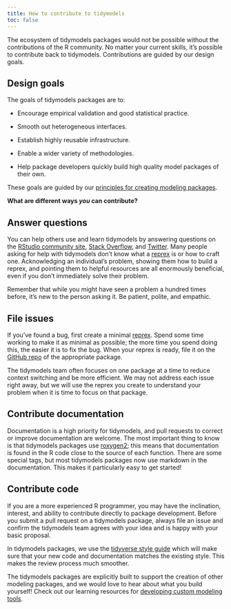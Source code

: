 ```yaml
---
title: How to contribute to tidymodels
toc: false
---
```


The ecosystem of tidymodels packages would not be possible without the contributions of the R community. No matter your current skills, it's possible to contribute back to tidymodels. Contributions are guided by our design goals.

## Design goals

The goals of tidymodels packages are to:

 * Encourage empirical validation and good statistical practice.

 * Smooth out heterogeneous interfaces.
 
 * Establish highly reusable infrastructure.

 * Enable a wider variety of methodologies.

 * Help package developers quickly build high quality model packages of their own.

These goals are guided by our [principles for creating modeling packages](https://tidymodels.github.io/model-implementation-principles/). 

**What are different ways _you_ can contribute?**

## Answer questions

You can help others use and learn tidymodels by answering questions on the [RStudio community site](https://community.rstudio.com/tag/tidymodels), [Stack Overflow](https://stackoverflow.com/questions/tagged/tidymodels?sort=newest), and [Twitter](https://twitter.com/search?q=%23tidymodels&f=live). Many people asking for help with tidymodels don't know what a [reprex](https://www.tidyverse.org/help#reprex) is or how to craft one. Acknowledging an individual's problem, showing them how to build a reprex, and pointing them to helpful resources are all enormously beneficial, even if you don't immediately solve their problem.

Remember that while you might have seen a problem a hundred times before, it's new to the person asking it. Be patient, polite, and empathic.

## File issues

If you've found a bug, first create a minimal [reprex](https://www.tidyverse.org/help#reprex). Spend some time working to make it as minimal as possible; the more time you spend doing this, the easier it is to fix the bug. When your reprex is ready, file it on the [GitHub repo](https://github.com/tidymodels/) of the appropriate package. 

The tidymodels team often focuses on one package at a time to reduce context switching and be more efficient. We may not address each issue right away, but we will use the reprex you create to understand your problem when it is time to focus on that package.

## Contribute documentation

Documentation is a high priority for tidymodels, and pull requests to correct or improve documentation are welcome. The most important thing to know is that tidymodels packages use [roxygen2](https://roxygen2.r-lib.org/); this means that documentation is found in the R code close to the source of each function. There are some special tags, but most tidymodels packages now use markdown in the documentation. This makes it particularly easy to get started!


## Contribute code

If you are a more experienced R programmer, you may have the inclination, interest, and ability to contribute directly to package development. Before you submit a pull request on a tidymodels package, always file an issue and confirm the tidymodels team agrees with your idea and is happy with your basic proposal.

In tidymodels packages, we use the [tidyverse style guide](https://style.tidyverse.org/) which will make sure that your new code and documentation matches the existing style. This makes the review process much smoother.

The tidymodels packages are explicitly built to support the creation of other modeling packages, and we would love to hear about what you build yourself! Check out our learning resources for [developing custom modeling tools](/learn/develop/).


